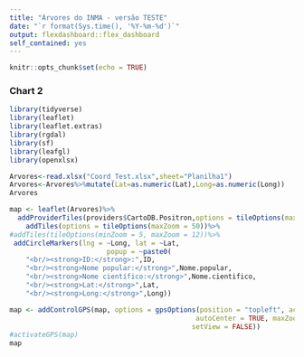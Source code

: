---
title: "Árvores do INMA - versão TESTE"
date: "`r format(Sys.time(), '%Y-%m-%d')`"
output: flexdashboard::flex_dashboard
self_contained: yes
---

```{r setup, include=FALSE}
knitr::opts_chunk$set(echo = TRUE)
```

### Chart 2 {.no-mobile}

```{r  include=FALSE, message=FALSE, warning=FALSE}
library(tidyverse)
library(leaflet)
library(leaflet.extras)
library(rgdal)
library(sf)
library(leafgl)
library(openxlsx)
```

```{r  include=FALSE, message=FALSE, warning=FALSE}
Arvores<-read.xlsx("Coord_Test.xlsx",sheet="Planilha1")
Arvores<-Arvores%>%mutate(Lat=as.numeric(Lat),Long=as.numeric(Long))
Arvores
```




```{r echo=FALSE}
map <- leaflet(Arvores)%>%
  addProviderTiles(providers$CartoDB.Positron,options = tileOptions(maxZoom = 50))%>%
    addTiles(options = tileOptions(maxZoom = 50))%>%
#addTiles(tileOptions(minZoom = 5, maxZoom = 12))%>%
 addCircleMarkers(lng = ~Long, lat = ~Lat,
                        popup = ~paste0(
	"<br/><strong>ID:</strong>:",ID,
	"<br/><strong>Nome popular:</strong>",Nome.popular,
	"<br/><strong>Nome científico:</strong>",Nome.cientifico,
	"<br/><strong>Lat:</strong>",Lat,
	"<br/><strong>Long:</strong>",Long))

map <- addControlGPS(map, options = gpsOptions(position = "topleft", activate = TRUE, 
                                              autoCenter = TRUE, maxZoom = 25, 
                                             setView = FALSE))
#activateGPS(map)
map
```








